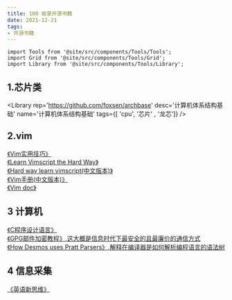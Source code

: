 ```yaml
---
title: 100 收录开源书籍
date: 2021-12-21
tags:
- 开源书籍
---
```



```mdx-code-block
import Tools from '@site/src/components/Tools/Tools';
import Grid from '@site/src/components/Tools/Grid';
import Library from '@site/src/components/Tools/Library';
```

## 1.芯片类
<Grid>

<Library
    rep='https://github.com/foxsen/archbase'
    desc='计算机体系结构基础'
    name='计算机体系结构基础'
    tags={[ 'cpu', '芯片' , '龙芯']}
/>

</Grid>

## 2.vim

[《Vim实用技巧》](https://qiniu.wuchuheng.com/books/Vim.pdf)  
[《Learn Vimscript the Hard Way》](https://learnvimscriptthehardway.stevelosh.com/)  
[《Hard way learn vimscript(中文版本)》](https://www.kancloud.cn/kancloud/learn-vimscript-the-hard-way/49321)  
[《Vim手册(中文版本)》](https://yianwillis.github.io/vimcdoc/doc/eval.html#functions)  
[《Vim doc》](http://vimdoc.sourceforge.net/htmldoc/eval.html#winnr())  


## 3 计算机
[《C程序设计语言》](https://qiniu.wuchuheng.com/books%2FC%E7%A8%8B%E5%BA%8F%E8%AE%BE%E8%AE%A1%E8%AF%AD%E8%A8%80.pdf)  
[《GPG邮件加密教程》,这大概是信息时代下最安全的且最廉价的通信方式](https://emailselfdefense.fsf.org/zh-hans/)  
[《How Desmos uses Pratt Parsers》,解释在编译器是如何解析编程语言的语法树](https://engineering.desmos.com/articles/pratt-parser/)

## 4 信息采集
[《英语新思维》](https://qiniu.wuchuheng.com/books/%E6%96%B0%E4%B8%9C%E6%96%B9%C2%B7%E8%8B%B1%E8%AF%AD%E8%AF%AD%E6%B3%95%E6%96%B0%E6%80%9D%E7%BB%B4%E5%88%9D%E7%BA%A7%E6%95%99%E7%A8%8B%2B%E4%B8%AD%E7%BA%A7%E6%95%99%E7%A8%8B%2B%E9%AB%98%E7%BA%A7%E6%95%99%E7%A8%8B%28%E5%A5%97%E8%A3%85%E5%85%B13%E5%86%8C%29%20%28%E5%BC%A0%E6%BB%A1%E8%83%9C%29%20%28z-lib.org%29.pdf)


